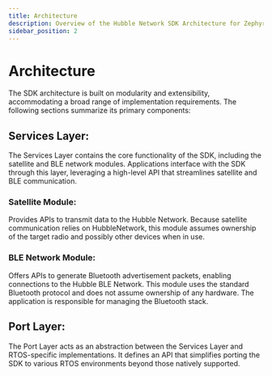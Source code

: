 ```yaml
---
title: Architecture
description: Overview of the Hubble Network SDK Architecture for Zephyr Integration
sidebar_position: 2
---
```


# Architecture

The SDK architecture is built on modularity and extensibility, accommodating a broad range of implementation requirements. The following sections summarize its primary components:

## Services Layer: 
The Services Layer contains the core functionality of the SDK, including the satellite and BLE network modules. Applications interface with the SDK through this layer, leveraging a high-level API that streamlines satellite and BLE communication.

### Satellite Module: 
Provides APIs to transmit data to the Hubble Network. Because satellite communication relies on HubbleNetwork, this module assumes ownership of the target radio and possibly other devices when in use.

### BLE Network Module:
Offers APIs to generate Bluetooth advertisement packets, enabling connections to the Hubble BLE Network. This module uses the standard Bluetooth protocol and does not assume ownership of any hardware. The application is responsible for managing the Bluetooth stack.

## Port Layer: 
The Port Layer acts as an abstraction between the Services Layer and RTOS-specific implementations. It defines an API that simplifies porting the SDK to various RTOS environments beyond those natively supported.

